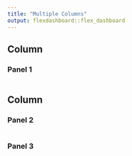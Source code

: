 ```yaml
---
title: "Multiple Columns"
output: flexdashboard::flex_dashboard
---
```

    
Column {data-width=600}
-------------------------------------
    
### Panel 1
    
```r

```
   
Column {data-width=400}
-------------------------------------
   
### Panel 2

```r

```   
 
### Panel 3
    
```r

```